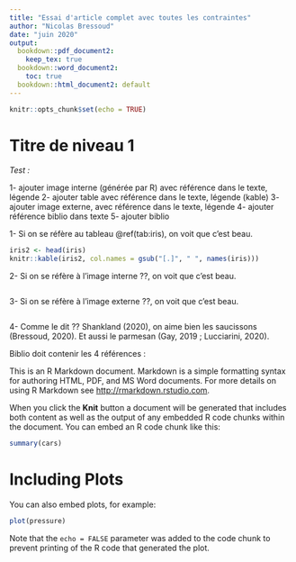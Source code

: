 ```yaml
---
title: "Essai d'article complet avec toutes les contraintes"
author: "Nicolas Bressoud"
date: "juin 2020"
output: 
  bookdown::pdf_document2:
    keep_tex: true 
  bookdown::word_document2:
    toc: true
  bookdown::html_document2: default
---
```


```r
knitr::opts_chunk$set(echo = TRUE)
```

# Titre de niveau 1

*Test :*

1- ajouter image interne (générée par R) avec référence dans le texte, légende
2- ajouter table avec référence dans le texte, légende (kable)
3- ajouter image externe, avec référence dans le texte, légende
4- ajouter référence biblio dans texte
5- ajouter biblio

1-
Si on se réfère au tableau \@ref(tab:iris), on voit que c'est beau.

```r
iris2 <- head(iris)
knitr::kable(iris2, col.names = gsub("[.]", " ", names(iris)))
```

2-
Si on se réfère à l'image interne ??, on voit que c'est beau.

```r
```

3-
Si on se réfère à l'image externe ??, on voit que c'est beau.

```r
```

4- 
Comme le dit ?? Shankland (2020), on aime bien les saucissons (Bressoud, 2020). Et aussi le parmesan (Gay, 2019 ; Lucciarini, 2020).

Biblio doit contenir les 4 références :


This is an R Markdown document. Markdown is a simple formatting syntax for authoring HTML, PDF, and MS Word documents. For more details on using R Markdown see <http://rmarkdown.rstudio.com>.

When you click the **Knit** button a document will be generated that includes both content as well as the output of any embedded R code chunks within the document. You can embed an R code chunk like this:

```r
summary(cars)
```

# Including Plots

You can also embed plots, for example:

```r
plot(pressure)
```

Note that the `echo = FALSE` parameter was added to the code chunk to prevent printing of the R code that generated the plot.

